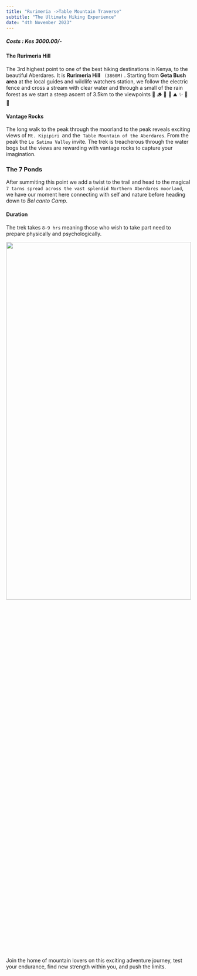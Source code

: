 ```yaml
---
title: "Rurimeria ->Table Mountain Traverse"
subtitle: "The Ultimate Hiking Experience"
date: "4th November 2023"
---
```

##### Costs : Kes 3000.00/-
#### The Rurimeria Hill

The 3rd highest point to one of the best hiking destinations in Kenya, to the beautiful Aberdares. It is **Rurimeria Hill** ` (3860M)` . Starting from **Geta Bush area** at the local guides and wildlife watchers station, we follow the electric fence and cross a stream with clear water and through a small of the rain forest as we start a steep ascent of 3.5km to the viewpoints
🥾 🪵 🌲 🍃 ⛰ ✨ 🌾 🍄

#### Vantage Rocks

The long walk to the peak through the moorland to the peak reveals exciting views of `Mt. Kipipiri `and the` Table Mountain of the Aberdares`. From the peak the `Le Satima Valley` invite. The trek is treacherous through the water bogs but the views are rewarding with vantage rocks to capture your imagination.

### The 7 Ponds

After summiting this point we add a twist to the trail and head to the magical `7 tarns spread across the vast splendid Northern Aberdares moorland`, we have our moment here connecting with self and nature before heading down to _Bel canto Camp_.

#### Duration

The trek takes `8-9 hrs` meaning those who wish to take part need to prepare physically and psychologically.

<img src="/images/rurimeria.jpeg" width="100%" height="50%" />
Join the home of mountain lovers on this exciting adventure journey, test your endurance,
find new strength within you, and push the limits.
